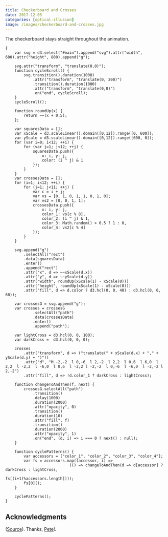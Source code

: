 ```yaml
---
title: Checkerboard and Crosses
date: 2017-12-05
categories: [optical-illusion]
image: /images/checkerboard-and-crosses.jpg
---
```


The checkerboard stays straight throughout the animation.

<div id="main"></div>

```ojs
{
    var svg = d3.select("#main").append("svg").attr("width", 600).attr("height", 800).append("g");

    svg.attr("transform", "translate(0,0)");
    function cycleScroll() {
        svg.transition().duration(1000)
            .attr("transform", "translate(0, 200)")
            .transition().duration(1000)
            .attr("transform", "translate(0,0)")
            .on("end", cycleScroll);
    }
    cycleScroll();       

    function roundUp(x) {
        return ~~(x + 0.5);
    };

    var squaresData = [];
    var xScale = d3.scaleLinear().domain([0,12]).range([0, 600]);
    var yScale = d3.scaleLinear().domain([0,12]).range([600, 0]);
    for (var i=0; i<12; ++i) {
        for (var j=1; j<12; ++j) {
            squaresData.push({
                x: i, y: j,
                color: (i ^ j) & 1
            });
        }
    }
    var crossesData = [];
    for (i=1; i<12; ++i) {
        for (j=1; j<11; ++j) {
            var c = i + j;
            var vs = [0, 1, 0, 1, 1, 0, 1, 0];
            var vs2 = [0, 0, 1, 1];
            crossesData.push({
                x: i, y: j,
                color_1: vs[c % 8],
                color_2: (i ^ j) & 1,
                color_3: Math.random() > 0.5 ? 1 : 0,
                color_4: vs2[c % 4]
            });
        }
    }

    svg.append("g")
        .selectAll("rect")
        .data(squaresData)
        .enter()
        .append("rect")
        .attr("x", d => ~~xScale(d.x))
        .attr("y", d => ~~yScale(d.y))
        .attr("width", roundUp(xScale(1) - xScale(0)))
        .attr("height", roundUp(xScale(1) - xScale(0)))
        .attr("fill", d => d.color ? d3.hcl(0, 0, 40) : d3.hcl(0, 0, 60));

    var crossesG = svg.append("g");
    var crosses = crossesG
            .selectAll("path")
            .data(crossesData)
            .enter()
            .append("path");

    var lightCross = d3.hcl(0, 0, 100);
    var darkCross =  d3.hcl(0, 0, 0);

    crosses
        .attr("transform", d => ("translate(" + xScale(d.x) + "," + yScale(d.y) + ")"))
        .attr("d", "M -2,-2  l 0,-6  l 2,-2  l 2,2  l 0,6  l 6,0  l 2,2  l -2,2  l -6,0  l 0,6  l -2,2 l -2,-2  l 0,-6  l -6,0  l -2,-2 l 2,-2")
        .attr("fill", d => !d.color_1 ? darkCross : lightCross);

    function changeToAndThen(f, next) {
        crossesG.selectAll("path")
            .transition()
            .delay(1000)
            .duration(2000)
            .attr("opacity", 0)
            .transition()
            .duration(10)
            .attr("fill", f)
            .transition()
            .duration(2000)
            .attr("opacity", 1)
            .on("end", (d, i) => i === 0 ? next() : null);
    }

    function cyclePatterns() {
        var accessors = ["color_1", "color_2", "color_3", "color_4"];
        var fs = accessors.map((accessor, i) =>
                            (() => changeToAndThen(d => d[accessor] ? darkCross : lightCross,
                                                    fs[(i+1)%accessors.length])));
        fs[0]();
    }

    cyclePatterns();
}
```

## Acknowledgments

([Source](http://bigblueboo.tumblr.com/post/81390584151/fooled-ya-brain)). Thanks, [Pete](https://twitter.com/Peter_shirley)!.
